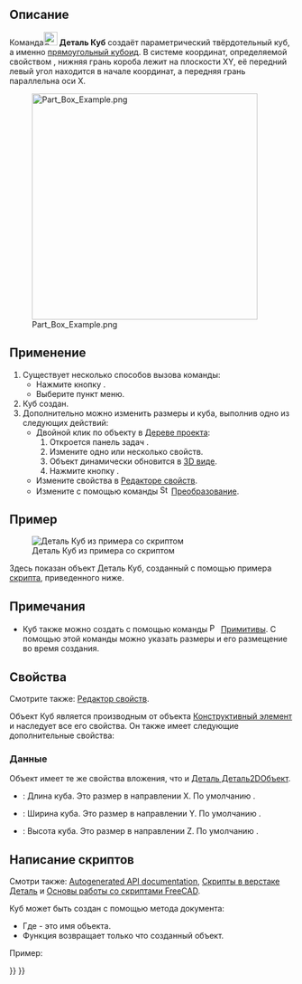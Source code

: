 <languages/>

{{Docnav/ru
|
|[[Part_Cylinder/ru|Цилиндр]]
|[[Part_Workbench/ru|Деталь]]
|IconL=
|IconR=Part_Cylinder.svg
|IconC=Workbench_Part.svg
}}

{{GuiCommand/ru
|Name=Part_Box
|Name/ru=Куб
|MenuLocation=Деталь → Примитивы → Куб
|Workbenches=[[Part_Workbench/ru|Деталь]]
|SeeAlso=[[Part_CreatePrimitives/ru|Создать примитивы]]
}}

<span id="Description"></span>
== Описание ==

Команда[[Image:Part_Box.svg|24px]] '''Деталь Куб''' создаёт параметрический твёрдотельный куб, а именно [https://en.wikipedia.org/wiki/Cuboid#Rectangular_cuboid прямоугольный кубоид]. В системе координат, определяемой свойством {{PropertyData|Размещение}}, нижняя грань короба лежит на плоскости XY, её передний левый угол находится в начале координат, а передняя грань параллельна оси X.

[[Image:Part_Box_Example.png|400px]]

<span id="Usage"></span>
== Применение ==

# Существует несколько способов вызова команды:
#* Нажмите кнопку {{Button|[[Image:Part_Box.svg|16px]] [[Part_Box/ru|Куб]]}}.
#* Выберите {{MenuCommand|Деталь → Примитивы → [[Image:Part_Box.svg|16px]] Куб}} пункт меню.
# Куб создан.
# Дополнительно можно изменить размеры и {{PropertyData|Размещение}} куба, выполнив одно из следующих действий:
#* Двойной клик по объекту в [[Tree_view/ru|Дереве проекта]]:
#*# Откроется панель задач {{MenuCommand|Геометрические примитивы}}.
#*# Измените одно или несколько свойств.
#*# Объект динамически обновится в [[3D_view/ru|3D виде]].
#*# Нажмите кнопку {{Button|OK}}.
#* Измените свойства в [[Property_editor/ru|Редакторе свойств]].
#* Измените {{PropertyData|Размещение}} с помощью команды [[Image:Std_TransformManip.svg|16px]] [[Std_TransformManip/ru|Преобразование]].

<span id="Example"></span>
== Пример ==

[[Image:Part_Box_Scripting_Example.png|thumb|Деталь Куб из примера со скриптом]]

Здесь показан объект Деталь Куб, созданный с помощью примера [[#Scripting|скрипта]], приведенного ниже.

<span id="Notes"></span>
== Примечания ==

* Куб также можно создать с помощью команды [[Image:Part_Primitives.svg|16px]] [[Part_Primitives/ru|Примитивы]]. С помощью этой команды можно указать размеры и его размещение во время создания.

<span id="Properties"></span>
== Свойства ==

Смотрите также: [[property_editor/ru|Редактор свойств]].

Объект Куб является производным от объекта [[Part_Feature/ru|Конструктивный элемент]] и наследует все его свойства. Он также имеет следующие дополнительные свойства:

<span id="Data"></span>
=== Данные ===

{{TitleProperty|Вложение}}

Объект имеет те же свойства вложения, что и [[Part_Part2DObject#Data/ru|Деталь Деталь2DОбъект]].

{{TitleProperty|Куб}}

* {{PropertyData|Длина|Длина}}: Длина куба. Это размер в направлении X. По умолчанию {{Value|10мм}}.
* {{PropertyData|Ширина|Ширина}}: Ширина куба. Это размер в направлении Y. По умолчанию {{Value|10мм}}.
* {{PropertyData|Высота|Высота}}: Высота куба. Это размер в направлении Z. По умолчанию {{Value|10мм}}.

<span id="Scripting"></span>
== Написание скриптов ==

Смотри также: [https://freecad.github.io/SourceDoc/ Autogenerated API documentation], [[Part_scripting/ru|Скрипты в верстаке Деталь]] и [[FreeCAD_Scripting_Basics/ru|Основы работы со скриптами FreeCAD]].

Куб может быть создан с помощью метода {{Incode|addObject()}} документа:

{{Code|code=
box = FreeCAD.ActiveDocument.addObject("Part::Box", "myBox")
}}

* Где{{Incode|"myBox"}} - это имя объекта.
* Функция возвращает только что созданный объект.

Пример:

{{Code|code=
import FreeCAD as App

doc = App.activeDocument()

box = doc.addObject("Part::Box", "myBox")
box.Length = 4
box.Width = 8
box.Height = 12
box.Placement = App.Placement(App.Vector(1, 2, 3), App.Rotation(75, 60, 30))

doc.recompute()
}}


{{Docnav/ru
|
|[[Part_Cylinder/ru|Цилиндр]]
|[[Part_Workbench/ru|Деталь]]
|IconL=
|IconR=Part_Cylinder.svg
|IconC=Workbench_Part.svg
}}

{{Part_Tools_navi{{#translation:}}}}
{{Userdocnavi{{#translation:}}}}